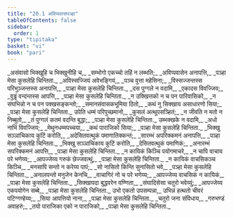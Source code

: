 ```yaml
---
title: "20.1 अविप्पवासपञ्हा"
tableOfContents: false
sidebar:
  order: 1
type: "tipitaka"
basket: "vi"
book: "pari"
---
```



<DynamicBreadcrumb />

<Division number="479" book="pari">

<Paragraph number="2342" type="verses" book="pari">
_असंवासो भिक्खूहि च भिक्खुनीहि च,_  
_सम्भोगो एकच्चो तहिं न लब्भति;_  
_अविप्पवासेन अनापत्ति,_  
_पञ्हा मेसा कुसलेहि चिन्तिता._  

</Paragraph>

<Paragraph number="2343" type="verses" book="pari">
_अविस्सज्जियं अवेभङ्गियं,_  
_पञ्च वुत्ता महेसिना;_  
_विस्सज्जन्तस्स परिभुञ्जन्तस्स अनापत्ति,_  
_पञ्हा मेसा कुसलेहि चिन्तिता._  

</Paragraph>

<Paragraph number="2344" type="verses" book="pari">
_दस पुग्गले न वदामि,_  
_एकादस विवज्जिय;_  
_वुड्ढं वन्दन्तस्स आपत्ति,_  
_पञ्हा मेसा कुसलेहि चिन्तिता._  

</Paragraph>

<Paragraph number="2345" type="verses" book="pari">
_न उक्खित्तको न च पन पारिवासिको,_  
_न संघभिन्नो न च पन पक्खसङ्कन्तो;_  
_समानसंवासकभूमिया ठितो,_  
_कथं नु सिक्खाय असाधारणो सिया;_  
_पञ्हा मेसा कुसलेहि चिन्तिता._  

</Paragraph>

<Paragraph number="2346" type="verses" book="pari">
उपेति धम्मं परिपुच्छमानो,_  
_कुसलं अत्थूपसञ्हितं;_  
_न जीवति न मतो न निब्बुतो,_  
_तं पुग्गलं कतमं वदन्ति बुद्धा;_  
_पञ्हा मेसा कुसलेहि चिन्तिता._  

</Paragraph>

<Paragraph number="2347" type="verses" book="pari">
उब्भक्खके न वदामि,_  
_अधो नाभिं विवज्जिय;_  
_मेथुनधम्मपच्चया,_  
_कथं पाराजिको सिया;_  
_पञ्हा मेसा कुसलेहि चिन्तिता._  

</Paragraph>

<Paragraph number="2348" type="verses" book="pari">
_भिक्खु सञ्ञाचिकाय कुटिं करोति,_  
_अदेसितवत्थुकं पमाणातिक्कन्तं;_  
_सारम्भं अपरिक्कमनं अनापत्ति,_  
_पञ्हा मेसा कुसलेहि चिन्तिता._  

</Paragraph>

<Paragraph number="2349" type="verses" book="pari">
_भिक्खु सञ्ञाचिकाय कुटिं करोति,_  
_देसितवत्थुकं पमाणिकं;_  
_अनारम्भं सपरिक्कमनं आपत्ति,_  
_पञ्हा मेसा कुसलेहि चिन्तिता._  

</Paragraph>

<Paragraph number="2350" type="verses" book="pari">
_न कायिकं किञ्चि पयोगमाचरे,_  
_न चापि वाचाय परे भणेय्य;_  
_आपज्जेय्य गरुकं छेज्जवत्थुं,_  
_पञ्हा मेसा कुसलेहि चिन्तिता._  

</Paragraph>

<Paragraph number="2351" type="verses" book="pari">
_न कायिकं वाचसिकञ्च किञ्चि,_  
_मनसापि सन्तो न करेय्य पापं;_  
_सो नासितो किन्ति सुनासितो भवे,_  
_पञ्हा मेसा कुसलेहि चिन्तिता._  

</Paragraph>

<Paragraph number="2352" type="verses" book="pari">
_अनालपन्तो मनुजेन केनचि,_  
_वाचागिरं नो च परे भणेय्य;_  
_आपज्जेय्य वाचसिकं न कायिकं,_  
_पञ्हा मेसा कुसलेहि चिन्तिता._  

</Paragraph>

<Paragraph number="2353" type="verses" book="pari">
_सिक्खापदा बुद्धवरेन वण्णिता,_  
_संघादिसेसा चतुरो भवेय्युं;_  
_आपज्जेय्य एकपयोगेन सब्बे,_  
_पञ्हा मेसा कुसलेहि चिन्तिता._  

</Paragraph>

<Paragraph number="2354" book="pari">
उभो एकतो उपसम्पन्ना,_  
उभिन्नं हत्थतो चीवरं पटिग्गण्हेय्य;_  
_सिया आपत्तियो नाना,_  
_पञ्हा मेसा कुसलेहि चिन्तिता._  

</Paragraph>

<Paragraph number="2355" type="verses" book="pari">
_चतुरो जना संविधाय,_  
_गरुभण्डं अवाहरुं;_  
_तयो पाराजिका एको न पाराजिको,_  
_पञ्हा मेसा कुसलेहि चिन्तिता._
</Paragraph>
</Division>